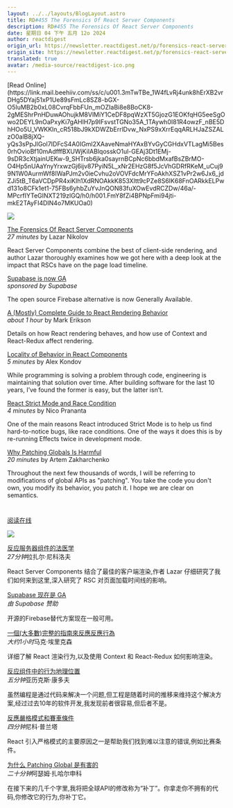 ```yaml
---
layout: ../../layouts/BlogLayout.astro
title: RD#455 The Forensics Of React Server Components
description: RD#455 The Forensics Of React Server Components
date: 星期日 04 下午 五月 12o 2024
author: reactdigest
origin_url: https://newsletter.reactdigest.net/p/forensics-react-server-components
origin_site: https://newsletter.reactdigest.net/p/forensics-react-server-components
translated: true
avatar: /media-source/reactdigest-ico.png
---
```



<Reference client:only="react" title="RD#455 The Forensics Of React Server Components" url="https://newsletter.reactdigest.net/p/forensics-react-server-components" />

<Detail client:only="react">
	[Read Online](https://link.mail.beehiiv.com/ss/c/u001.3mTwTBe_1W4fLvRj4unk8hErXB2vrDHg5DYaj51xP1Ue89sFmLc8SZ8-bGX-O5IuMB2b0xL08CvrqFbbFUn_mOZIaBi8e8BoCK8-2gMEShrPnHDuwAOhujkM8VlMiY1CeDF8pqWzXT5GjozG1EOKfqHG5eeSgOwo2DEYL9nOaPxyKi7gAHlH7p9IFsvstTGNo35A_1TAywh0I81R4owzF_nBE5DhHOo5U_VWKKln_cR518bJ9kXDWZbErrlDvw_NxPS9xXrrEqqARLHJaZSZALzO0alB8jXQ-yQs3sPpJlGol7IDFcS4A0IGml2XAaveNmaHYAxBYvGyCGHdxVTLagMi5Bes0rhOvioBf10mAdfffBXUWjKiIABlqosskO1ul-GEAj3Dt1EMj-9sDR3cXtjainUEKw-9_SHTrsb6jka0sayrnBCpNc6bbdMxafBsZBrMO-O4Hp5nUAaYnyYrxwzGj6ijv87PyiN5L_xNr2EHzG8f5JcVhGDRfRKeM_uCuj99N1W0AurmWf8IWaPJm2v0ieCvhu2oVOVFdcMrYFoAkhXSZ1vPr2w6Jx6_jdZJi5tB_T6aVCDpPR4xiKlh1XdRNOAkkK853Xltt9cPZe8S6IK68FnOARkkELPwd131o8CFk1et1-75FBs6yhbZuYvJnQON83fuXOwEvdRCZDw/46a/-MPcrfIYTeGINXT219zlGQ/h0/h001.FmY8fZi4BPNpFmi94jti-mkE2TAyFI4DIN4o7MKUOa0)

![](https://link.mail.beehiiv.com/ss/o/u001.Btu2bd7uwPPtNpvEhFUmtA/46a/-MPcrfIYTeGINXT219zlGQ/ho.gif)

[The Forensics Of React Server Components](https://link.mail.beehiiv.com/ss/c/u001.96pnkUdR2Et9YTtP31beqdUqvrAcuWP08tYMJ3IAaFO_vJ4JNbFh3P7-XsDELPrle72ODoziqicUVCyKx0CBz2ZSPrJUlIBPa8swW1ghg_Jt288FHFoz7TgBrzIHFGrrMx0kKZsXGiW9vAm6kNUCTIK0waZGRfLTRgZYIgCWKFVULMPmgd5dWd2O3nNl6jWj81obXXi1nZUL_6sJBtV4nOpFtMZSAWIWezdsxdqCIWewShXAoen1-Ln_LZ2T5JQ5VKDVDvEDuHHViw7RHVClrg/46a/-MPcrfIYTeGINXT219zlGQ/h1/h001.yoipEK8y_GVf_ntsw7V7dbSgYD6CgKeMonsHxJMlzW4)  
_27 minutes_ by Lazar Nikolov

React Server Components combine the best of client-side rendering, and author Lazar thoroughly examines how we got here with a deep look at the impact that RSCs have on the page load timeline.

[Supabase is now GA](https://link.mail.beehiiv.com/ss/c/u001.umaHyWnMavjtWWn_0mUAO35oA5CkVYx29QDYAp0J07Iv9rhR0lD_zF0CLhhk4LOVL7IOF3T3kEjpTfPet2UNwe9K-0N8LtsWk9bFRKyaigvih5-TggO-AEFTpVULa8jyO3LghN62Rt5ZTmH--mxZ912sYjCTy_-_XoxH6V9-Fm7lNthpWC6BuaBCgbUM62CleULWOL4UvEtKKmZW7o0bSw/46a/-MPcrfIYTeGINXT219zlGQ/h2/h001.AR3lsgO0YelpG3KkZxn9zDXqcMa8hUqLeQzbYyo6_Z0)  
_sponsored by Supabase_

The open source Firebase alternative is now Generally Available.

[A (Mostly) Complete Guide to React Rendering Behavior](https://link.mail.beehiiv.com/ss/c/u001.0APXl0QZL7fWOKx6hVh63kxVSnd3-RrNpdNkuw4zipdHvKg_fbIWnaqYhUxDjK8DrYDln-tL2GMw2MF0S5Ec6rjFRRc94ui97TmugT-InBOTf21UZIuLlP_aVFXQe4sV1Mv1fUD8rarNA-FdSfwNiMqZ0lS1iz3KLWRmr6tUAz67u5zUH33W0jV0qkp-bUzecO057Go-f41qFMKFXI1WrOBtvou3nwaC6SGrX_mc35AwNqsVfXshmatRCKuR7-vfxubFdsE73Gx9dWPM4yFXdI0xlGUedxULpsm6cFDdz24AZBEdXRGtzVbfsASlax3P/46a/-MPcrfIYTeGINXT219zlGQ/h3/h001.uf9K-GlYLzjyCrGVig2FCLLBt2yq-qmTPNbIemZcGiE)  
_about 1 hour_ by Mark Erikson

Details on how React rendering behaves, and how use of Context and React-Redux affect rendering.

[Locality of Behavior in React Components](https://link.mail.beehiiv.com/ss/c/u001.DNYuWskNLZN5iE3d5ylPw_tSr8xvIWN4j7Z6rD1otnm-6y5bjPTImMjm_hFkjV-GfSUN1uzUeuuYTOxMTXo3KMMaVmPNl1Vz3Fz8BIzlVpCG6nD3FUh8EQWY6rQRarXWa2WlcFEzHjR0YTj4JfA97q2E2-g8qHvBlh-eeyWJ20Uj0lwe6grLerzbvbUOYcY0ddYbCh7ivMZ3_WRka6bqJGzsSwD-ECNB9y2dNODH1UQ/46a/-MPcrfIYTeGINXT219zlGQ/h4/h001.D0YrSngwjuU9ASsLrXEBLflZ6jJmAF0HSLG8fL2pbnU)  
_5 minutes_ by Alex Kondov

While programming is solving a problem through code, engineering is maintaining that solution over time. After building software for the last 10 years, I’ve found the former is easy, but the latter isn’t.

[React Strict Mode and Race Condition](https://link.mail.beehiiv.com/ss/c/u001.96pnkUdR2Et9YTtP31beqfLlFcsXOFpUrtXNVZnzChyYjtYuiCd4n2plsP2LokpXOuqNWkpK9wNGeP2rMTG2rIbhORFiugc8znyvjwnFgwbpN1yygBUKXGdiBJ16ifMwcg_wOwbT1NS7fqZm78LP8Ff4_uOECejtxrq9d32Ggnpy9MedbojeIefvM4VqEc1S3lJUtxGp3_m6o2TxIRc-j5Xpj4eWGon8rOSfqu9bIro5C2v6-SpBhdIHK31qvr0e/46a/-MPcrfIYTeGINXT219zlGQ/h5/h001.XUkFSYA5cP0gfzJxyKObqlRc0z7d5G_UlrAWFh0tIvw)  
_4 minutes_ by Nico Prananta

One of the main reasons React introduced Strict Mode is to help us find hard-to-notice bugs, like race conditions. One of the ways it does this is by re-running Effects twice in development mode.

[Why Patching Globals Is Harmful](https://link.mail.beehiiv.com/ss/c/u001.K5pvBZzC3tJzgxtI00uQCHbH9vbSx1zKKd3MWdVqhyqcllTr5ebJvvKQLOvdDhAV2aEn41PJCiuF2bOC9r714TJfr7iFtC8NVIU4UY3KzDXuucBQ_etHnsCloYkpFMjJgrgJCZUKr9vIeyLD--HLSQvOf3iDnX9G4IEVMeYnJBu21Ci5hQmtF273Wt8rfaGEWhM_f-xSfJlIftpt21Wq_EcMgwdHDU_QdrefqLbh1pTtvfUEDFRnhWkS9neN4JOk/46a/-MPcrfIYTeGINXT219zlGQ/h6/h001.8A_8OMoeKdclmgSd87UNnB0xPtWvn3xVrTN7_z2Zqtg)  
_20 minutes_ by Artem Zakharchenko

Throughout the next few thousands of words, I will be referring to modifications of global APIs as "patching". You take the code you don't own, you modify its behavior, you patch it. I hope we are clear on semantics.

#
</Detail>

[阅读在线](https://link.mail.beehiiv.com/ss/c/u001.3mTwTBe_1W4fLvRj4unk8hErXB2vrDHg5DYaj51xP1Ue89sFmLc8SZ8-bGX-O5IuMB2b0xL08CvrqFbbFUn_mOZIaBi8e8BoCK8-2gMEShrPnHDuwAOhujkM8VlMiY1CeDF8pqWzXT5GjozG1EOKfqHG5eeSgOwo2DEYL9nOaPxyKi7gAHlH7p9IFsvstTGNo35A_1TAywh0I81R4owzF_nBE5DhHOo5U_VWKKln_cR518bJ9kXDWZbErrlDvw_NxPS9xXrrEqqARLHJaZSZALzO0alB8jXQ-yQs3sPpJlGol7IDFcS4A0IGml2XAaveNmaHYAxBYvGyCGHdxVTLagMi5Bes0rhOvioBf10mAdfffBXUWjKiIABlqosskO1ul-GEAj3Dt1EMj-9sDR3cXtjainUEKw-9_SHTrsb6jka0sayrnBCpNc6bbdMxafBsZBrMO-O4Hp5nUAaYnyYrxwzGj6ijv87PyiN5L_xNr2EHzG8f5JcVhGDRfRKeM_uCuj99N1W0AurmWf8IWaPJm2v0ieCvhu2oVOVFdcMrYFoAkhXSZ1vPr2w6Jx6_jdZJi5tB_T6aVCDpPR4xiKlh1XdRNOAkkK853Xltt9cPZe8S6IK68FnOARkkELPwd131o8CFk1et1-75FBs6yhbZuYvJnQON83fuXOwEvdRCZDw/46a/-MPcrfIYTeGINXT219zlGQ/h0/h001.FmY8fZi4BPNpFmi94jti-mkE2TAyFI4DIN4o7MKUOa0)

![](https://link.mail.beehiiv.com/ss/o/u001.Btu2bd7uwPPtNpvEhFUmtA/46a/-MPcrfIYTeGINXT219zlGQ/ho.gif)

[反应服务器组件的法医学](https://link.mail.beehiiv.com/ss/c/u001.96pnkUdR2Et9YTtP31beqdUqvrAcuWP08tYMJ3IAaFO_vJ4JNbFh3P7-XsDELPrle72ODoziqicUVCyKx0CBz2ZSPrJUlIBPa8swW1ghg_Jt288FHFoz7TgBrzIHFGrrMx0kKZsXGiW9vAm6kNUCTIK0waZGRfLTRgZYIgCWKFVULMPmgd5dWd2O3nNl6jWj81obXXi1nZUL_6sJBtV4nOpFtMZSAWIWezdsxdqCIWewShXAoen1-Ln_LZ2T5JQ5VKDVDvEDuHHViw7RHVClrg/46a/-MPcrfIYTeGINXT219zlGQ/h1/h001.yoipEK8y_GVf_ntsw7V7dbSgYD6CgKeMonsHxJMlzW4)\
*27分钟*拉扎尔·尼科洛夫

React Server Components 结合了最佳的客户端渲染,作者 Lazar 仔细研究了我们如何来到这里,深入研究了 RSC 对页面加载时间线的影响。

[Supabase 现在是 GA](https://link.mail.beehiiv.com/ss/c/u001.umaHyWnMavjtWWn_0mUAO35oA5CkVYx29QDYAp0J07Iv9rhR0lD_zF0CLhhk4LOVL7IOF3T3kEjpTfPet2UNwe9K-0N8LtsWk9bFRKyaigvih5-TggO-AEFTpVULa8jyO3LghN62Rt5ZTmH--mxZ912sYjCTy_-_XoxH6V9-Fm7lNthpWC6BuaBCgbUM62CleULWOL4UvEtKKmZW7o0bSw/46a/-MPcrfIYTeGINXT219zlGQ/h2/h001.AR3lsgO0YelpG3KkZxn9zDXqcMa8hUqLeQzbYyo6_Z0)\
*由 Supabase 赞助*

开源的Firebase替代方案现在一般可用。

[一個(大多數)完整的指南來反應反應行為](https://link.mail.beehiiv.com/ss/c/u001.0APXl0QZL7fWOKx6hVh63kxVSnd3-RrNpdNkuw4zipdHvKg_fbIWnaqYhUxDjK8DrYDln-tL2GMw2MF0S5Ec6rjFRRc94ui97TmugT-InBOTf21UZIuLlP_aVFXQe4sV1Mv1fUD8rarNA-FdSfwNiMqZ0lS1iz3KLWRmr6tUAz67u5zUH33W0jV0qkp-bUzecO057Go-f41qFMKFXI1WrOBtvou3nwaC6SGrX_mc35AwNqsVfXshmatRCKuR7-vfxubFdsE73Gx9dWPM4yFXdI0xlGUedxULpsm6cFDdz24AZBEdXRGtzVbfsASlax3P/46a/-MPcrfIYTeGINXT219zlGQ/h3/h001.uf9K-GlYLzjyCrGVig2FCLLBt2yq-qmTPNbIemZcGiE)\
*大约1小时*马克·埃里克森

详细了解 React 渲染行为,以及使用 Context 和 React-Redux 如何影响渲染。

[反应组件中的行为地理位置](https://link.mail.beehiiv.com/ss/c/u001.DNYuWskNLZN5iE3d5ylPw_tSr8xvIWN4j7Z6rD1otnm-6y5bjPTImMjm_hFkjV-GfSUN1uzUeuuYTOxMTXo3KMMaVmPNl1Vz3Fz8BIzlVpCG6nD3FUh8EQWY6rQRarXWa2WlcFEzHjR0YTj4JfA97q2E2-g8qHvBlh-eeyWJ20Uj0lwe6grLerzbvbUOYcY0ddYbCh7ivMZ3_WRka6bqJGzsSwD-ECNB9y2dNODH1UQ/46a/-MPcrfIYTeGINXT219zlGQ/h4/h001.D0YrSngwjuU9ASsLrXEBLflZ6jJmAF0HSLG8fL2pbnU)\
*五分钟*亚历克斯·康多夫

虽然编程是通过代码来解决一个问题,但工程是随着时间的推移来维持这个解决方案,经过过去10年的软件开发,我发现前者很容易,但后者不是。

[反應嚴格模式和賽車條件](https://link.mail.beehiiv.com/ss/c/u001.96pnkUdR2Et9YTtP31beqfLlFcsXOFpUrtXNVZnzChyYjtYuiCd4n2plsP2LokpXOuqNWkpK9wNGeP2rMTG2rIbhORFiugc8znyvjwnFgwbpN1yygBUKXGdiBJ16ifMwcg_wOwbT1NS7fqZm78LP8Ff4_uOECejtxrq9d32Ggnpy9MedbojeIefvM4VqEc1S3lJUtxGp3_m6o2TxIRc-j5Xpj4eWGon8rOSfqu9bIro5C2v6-SpBhdIHK31qvr0e/46a/-MPcrfIYTeGINXT219zlGQ/h5/h001.XUkFSYA5cP0gfzJxyKObqlRc0z7d5G_UlrAWFh0tIvw)\
*四分钟*尼科·普兰塔

React 引入严格模式的主要原因之一是帮助我们找到难以注意的错误,例如比赛条件。

[为什么 Patching Global 是有害的](https://link.mail.beehiiv.com/ss/c/u001.K5pvBZzC3tJzgxtI00uQCHbH9vbSx1zKKd3MWdVqhyqcllTr5ebJvvKQLOvdDhAV2aEn41PJCiuF2bOC9r714TJfr7iFtC8NVIU4UY3KzDXuucBQ_etHnsCloYkpFMjJgrgJCZUKr9vIeyLD--HLSQvOf3iDnX9G4IEVMeYnJBu21Ci5hQmtF273Wt8rfaGEWhM_f-xSfJlIftpt21Wq_EcMgwdHDU_QdrefqLbh1pTtvfUEDFRnhWkS9neN4JOk/46a/-MPcrfIYTeGINXT219zlGQ/h6/h001.8A_8OMoeKdclmgSd87UNnB0xPtWvn3xVrTN7_z2Zqtg)\
*二十分钟*阿瑟姆·扎哈尔申科

在接下来的几千个字里,我将把全球API的修改称为“补丁”。你拿走你不拥有的代码,你修改它的行为,你补丁它。

#


